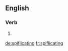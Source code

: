 ==English==

===Verb===
{{head|en|present participle}}

# {{present participle of|spiflicate|lang=en|nocat=1}}

[[de:spiflicating]]
[[fr:spiflicating]]